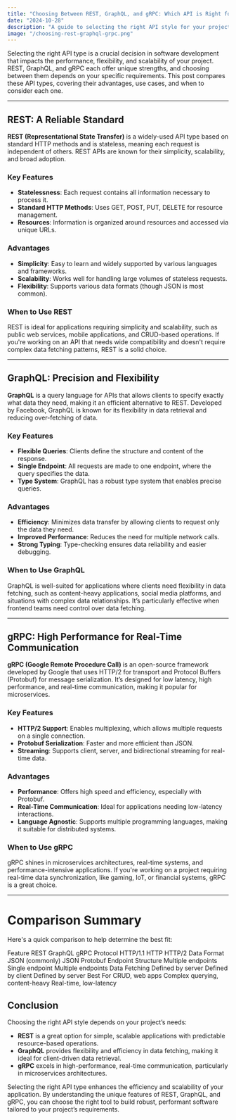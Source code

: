 ```yaml
---
title: "Choosing Between REST, GraphQL, and gRPC: Which API is Right for Your Project?"
date: "2024-10-28"
description: "A guide to selecting the right API style for your project by comparing REST, GraphQL, and gRPC."
image: "/choosing-rest-graphql-grpc.png"
---
```



Selecting the right API type is a crucial decision in software development that impacts the performance, flexibility, and scalability of your project. REST, GraphQL, and gRPC each offer unique strengths, and choosing between them depends on your specific requirements. This post compares these API types, covering their advantages, use cases, and when to consider each one.

---

## REST: A Reliable Standard

**REST (Representational State Transfer)** is a widely-used API type based on standard HTTP methods and is stateless, meaning each request is independent of others. REST APIs are known for their simplicity, scalability, and broad adoption.

### Key Features

- **Statelessness**: Each request contains all information necessary to process it.
- **Standard HTTP Methods**: Uses GET, POST, PUT, DELETE for resource management.
- **Resources**: Information is organized around resources and accessed via unique URLs.

### Advantages

- **Simplicity**: Easy to learn and widely supported by various languages and frameworks.
- **Scalability**: Works well for handling large volumes of stateless requests.
- **Flexibility**: Supports various data formats (though JSON is most common).

### When to Use REST

REST is ideal for applications requiring simplicity and scalability, such as public web services, mobile applications, and CRUD-based operations. If you're working on an API that needs wide compatibility and doesn't require complex data fetching patterns, REST is a solid choice.

---

## GraphQL: Precision and Flexibility

**GraphQL** is a query language for APIs that allows clients to specify exactly what data they need, making it an efficient alternative to REST. Developed by Facebook, GraphQL is known for its flexibility in data retrieval and reducing over-fetching of data.

### Key Features

- **Flexible Queries**: Clients define the structure and content of the response.
- **Single Endpoint**: All requests are made to one endpoint, where the query specifies the data.
- **Type System**: GraphQL has a robust type system that enables precise queries.

### Advantages

- **Efficiency**: Minimizes data transfer by allowing clients to request only the data they need.
- **Improved Performance**: Reduces the need for multiple network calls.
- **Strong Typing**: Type-checking ensures data reliability and easier debugging.

### When to Use GraphQL

GraphQL is well-suited for applications where clients need flexibility in data fetching, such as content-heavy applications, social media platforms, and situations with complex data relationships. It’s particularly effective when frontend teams need control over data fetching.

---

## gRPC: High Performance for Real-Time Communication

**gRPC (Google Remote Procedure Call)** is an open-source framework developed by Google that uses HTTP/2 for transport and Protocol Buffers (Protobuf) for message serialization. It’s designed for low latency, high performance, and real-time communication, making it popular for microservices.

### Key Features

- **HTTP/2 Support**: Enables multiplexing, which allows multiple requests on a single connection.
- **Protobuf Serialization**: Faster and more efficient than JSON.
- **Streaming**: Supports client, server, and bidirectional streaming for real-time data.

### Advantages

- **Performance**: Offers high speed and efficiency, especially with Protobuf.
- **Real-Time Communication**: Ideal for applications needing low-latency interactions.
- **Language Agnostic**: Supports multiple programming languages, making it suitable for distributed systems.

### When to Use gRPC

gRPC shines in microservices architectures, real-time systems, and performance-intensive applications. If you're working on a project requiring real-time data synchronization, like gaming, IoT, or financial systems, gRPC is a great choice.

---

# Comparison Summary

Here's a quick comparison to help determine the best fit:

<CustomTable>
  <TableRow>
    <TableCell firstColumn>Feature</TableCell>
    <TableCell>REST</TableCell>
    <TableCell>GraphQL</TableCell>
    <TableCell>gRPC</TableCell>
  </TableRow>
  <TableRow>
    <TableCell firstColumn>Protocol</TableCell>
    <TableCell>HTTP/1.1</TableCell>
    <TableCell>HTTP</TableCell>
    <TableCell>HTTP/2</TableCell>
  </TableRow>
  <TableRow>
    <TableCell firstColumn>Data Format</TableCell>
    <TableCell>JSON (commonly)</TableCell>
    <TableCell>JSON</TableCell>
    <TableCell>Protobuf</TableCell>
  </TableRow>
  <TableRow>
    <TableCell firstColumn>Endpoint Structure</TableCell>
    <TableCell>Multiple endpoints</TableCell>
    <TableCell>Single endpoint</TableCell>
    <TableCell>Multiple endpoints</TableCell>
  </TableRow>
  <TableRow>
    <TableCell firstColumn>Data Fetching</TableCell>
    <TableCell>Defined by server</TableCell>
    <TableCell>Defined by client</TableCell>
    <TableCell>Defined by server</TableCell>
  </TableRow>
  <TableRow>
    <TableCell firstColumn>Best For</TableCell>
    <TableCell>CRUD, web apps</TableCell>
    <TableCell>Complex querying, content-heavy</TableCell>
    <TableCell>Real-time, low-latency</TableCell>
  </TableRow>
</CustomTable>

## Conclusion

Choosing the right API style depends on your project’s needs:

- **REST** is a great option for simple, scalable applications with predictable resource-based operations.
- **GraphQL** provides flexibility and efficiency in data fetching, making it ideal for client-driven data retrieval.
- **gRPC** excels in high-performance, real-time communication, particularly in microservices architectures.

Selecting the right API type enhances the efficiency and scalability of your application. By understanding the unique features of REST, GraphQL, and gRPC, you can choose the right tool to build robust, performant software tailored to your project’s requirements.
